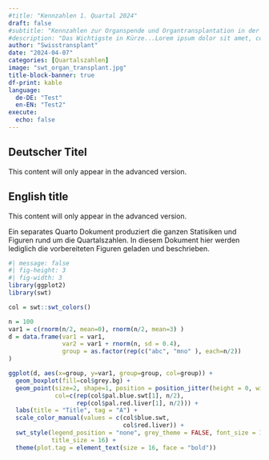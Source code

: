 ```yaml
---
#title: "Kennzahlen 1. Quartal 2024"
draft: false
#subtitle: "Kennzahlen zur Organspende und Organtransplantation in der Schweiz"
#description: "Das Wichtigste in Kürze...Lorem ipsum dolor sit amet, consectetur adipisici elit, sed eiusmod tempor incidunt ut labore et dolore magna aliqua. Ut enim ad minim veniam, quis nostrud exercitation ullamco laboris nisi ut aliquid ex ea commodi consequat. Quis aute iure reprehenderit in voluptate velit esse cillum dolore eu fugiat nulla pariatur. Excepteur sint obcaecat cupiditat non proident, sunt in culpa qui officia deserunt mollit anim id est laborum."
author: "Swisstransplant"
date: "2024-04-07"
categories: [Quartalszahlen]
image: "swt_organ_transplant.jpg"
title-block-banner: true
df-print: kable
language:
  de-DE: "Test"
  en-EN: "Test2"
execute:
  echo: false
---
```


::: {.content-visible when-profile="deutsch"}
# Deutscher Titel

This content will only appear in the advanced version.
:::

::: {.content-visible when-profile="english"}
# English title

This content will only appear in the advanced version.
:::

Ein separates Quarto Dokument produziert die ganzen Statisiken und Figuren rund um die Quartalszahlen. In diesem Dokument hier werden lediglich die vorbereiteten Figuren geladen und beschrieben.

```r
#| message: false
#| fig-height: 3
#| fig-width: 3
library(ggplot2)
library(swt)

col = swt::swt_colors()

n = 100
var1 = c(rnorm(n/2, mean=0), rnorm(n/2, mean=3) )
d = data.frame(var1 = var1,
               var2 = var1 + rnorm(n, sd = 0.4),
               group = as.factor(rep(c("abc", "mno" ), each=n/2))
)

ggplot(d, aes(x=group, y=var1, group=group, col=group)) +
  geom_boxplot(fill=col$grey.bg) + 
  geom_point(size=2, shape=1, position = position_jitter(height = 0, width = 0.25),
             col=c(rep(col$pal.blue.swt[1], n/2),
                   rep(col$pal.red.liver[1], n/2))) +
  labs(title = "Title", tag = "A") +
  scale_color_manual(values = c(col$blue.swt,
                                col$red.liver)) +
  swt_style(legend_position = "none", grey_theme = FALSE, font_size = 14,
            title_size = 16) + 
  theme(plot.tag = element_text(size = 16, face = "bold"))
```

